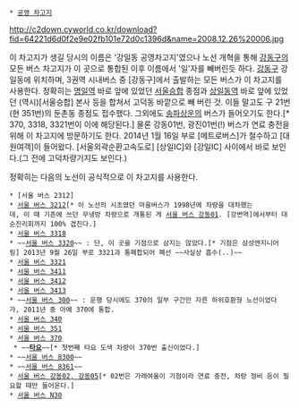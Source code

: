  * [[공영 차고지]]

http://c2down.cyworld.co.kr/download?fid=64221d6d0f2e9e02fb101e72d0c1396d&name=2008.12.26%20006.jpg

이 차고지가 생길 당시의 이름은 '강일동 공영차고지'였으나 노선 개혁을 통해 [[강동구]]의 모든 버스 차고지가 이 곳으로 통합된 이후 이름에서 '일'자를 빼버린듯 하다.
[[강동구]] 강일동에 위치하며, 3권역 시내버스 중 [강동구]에서 출발하는 모든 버스가 이 차고지를 사용한다. 정확히는 [[명일역]] 바로 앞에 있었던 [[서울승합]] 종점과 [[상일동역]] 바로 앞에 있었던 (역시)[서울승합] 본사 등을 합쳐서 고덕동 바깥으로 빼 버린 것. 이들 말고도 구 21번(현 351번)의 둔촌동 종점도 접수했다. 그외에도 [[송파상운]]의 버스가 들어오기도 한다.[* 370, 3318, 3321번이 이에 해당된다.] 물론 강동01번, 광진01번(!) 버스가 연료 충전을 위해 이 차고지에 방문하기도 한다. 2014년 1월 16일 부로 [메트로버스]가 철수하고 [대원여객]이 들어왔다. [서울외곽순환고속도로] [상일IC]와 [강일IC] 사이에서 바로 보인다.(그 전에 고덕차량기지도 보인다.)

정확히는 다음의 노선이 공식적으로 이 차고지를 사용한다.
 * [서울 버스 2312]
 * [[서울 버스 3212]][* 이 노선의 시초였던 마을버스가 1998년에 차량을 대차했는데, 이 때 기존에 쓰던 무냉방 차량으로 개통된 게 [[서울 버스 강동01]]. [강변역]에서부터 대순진리회까지 100% 겹친다.]
 * [[서울 버스 3318]]
 * ~~[[서울 버스 3320]]~~ : 단, 이 곳을 기점으로 삼지는 않았다.[* 기점은 삼성엔지니어링] 2013년 9월 26일 부로 3321과 통폐합되어 폐선 ~~사실상 흡수(..)~~
 * [[서울 버스 3321]]
 * [[서울 버스 3411]]
 * [[서울 버스 3412]]
 * [[서울 버스 3413]]
 * ~~[[서울 버스 300]]~~ : 운행 당시에도 370의 일부 구간만 자른 하위호환형 노선이었다가, 2011년 중 아예 370에 통합.
 * [[서울 버스 340]]
 * [[서울 버스 351]]
 * [[서울 버스 370]]
  * ~~'''[[꼬마버스 타요|타요]]'''~~[* 첫번째 타요 도색 차량이 370번 출신이었다.]
 * ~~[[서울 버스 8300]]~~
 * ~~[[서울 버스 8361]]~~
 * [[서울 버스 강동02, 강동05]][* 02번은 가래여울이 기점이라 연료 충전, 차량 정비 등이 필요할 때만 들어온다.]
 * [[서울 버스 N30]]

